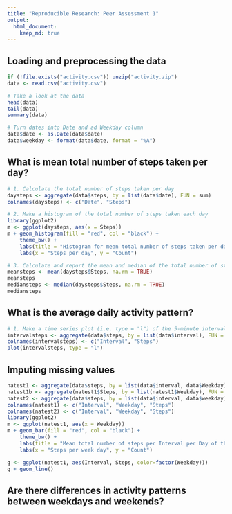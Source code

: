 ```yaml
---
title: "Reproducible Research: Peer Assessment 1"
output: 
  html_document:
    keep_md: true
---
```



## Loading and preprocessing the data
```r
if (!file.exists("activity.csv")) unzip("activity.zip")
data <- read.csv("activity.csv")

# Take a look at the data
head(data)
tail(data)
summary(data)

# Turn dates into Date and ad Weekday column
data$date <- as.Date(data$date)
data$weekday <- format(data$date, format = "%A")
```

## What is mean total number of steps taken per day?
```r
# 1. Calculate the total number of steps taken per day
daysteps <- aggregate(data$steps, by = list(data$date), FUN = sum)
colnames(daysteps) <- c("Date", "Steps")
```

```r
# 2. Make a histogram of the total number of steps taken each day
library(ggplot2)
m <- ggplot(daysteps, aes(x = Steps))
m + geom_histogram(fill = "red", col = "black") + 
    theme_bw() +
    labs(title = "Histogram for mean total number of steps taken per day") +
    labs(x = "Steps per day", y = "Count")
```

```r
# 3. Calculate and report the mean and median of the total number of steps taken per day
meansteps <- mean(daysteps$Steps, na.rm = TRUE)
meansteps
mediansteps <- median(daysteps$Steps, na.rm = TRUE)
mediansteps
```

## What is the average daily activity pattern?
```r
# 1. Make a time series plot (i.e. type = "l") of the 5-minute interval (x-axis) and the average number of steps taken, averaged across all days (y-axis)
intervalsteps <- aggregate(data$steps, by = list(data$interval), FUN = mean, na.rm=TRUE)
colnames(intervalsteps) <- c("Interval", "Steps")
plot(intervalsteps, type = "l")
```

## Imputing missing values
```r
natest1 <- aggregate(data$steps, by = list(data$interval, data$Weekday), FUN = mean, na.rm=TRUE)
natest1b <- aggregate(natest1$Steps, by = list(natest1$Weekday), FUN = sum)
natest2 <- aggregate(data$steps, by = list(data$interval, data$weekday), FUN = mean, na.rm=TRUE)
colnames(natest1) <- c("Interval", "Weekday", "Steps")
colnames(natest2) <- c("Interval", "Weekday", "Steps")
library(ggplot2)
m <- ggplot(natest1, aes(x = Weekday))
m + geom_bar(fill = "red", col = "black") + 
    theme_bw() +
    labs(title = "Mean total number of steps per Interval per Day of the Week") +
    labs(x = "Steps per week day", y = "Count")

g <- ggplot(natest1, aes(Interval, Steps, color=factor(Weekday)))
g + geom_line()
```

## Are there differences in activity patterns between weekdays and weekends?
